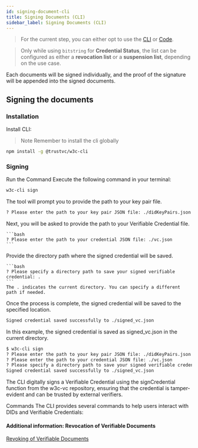 ```yaml
---
id: signing-document-cli
title: Signing Documents (CLI)
sidebar_label: Signing Documents (CLI)
---
```



<Flow />

> For the current step, you can either opt to use the [CLI](/docs/introduction/key-components-of-tradetrust/w3c-vc/signing-documents/signing-document-cli) or [Code](/docs/introduction/key-components-of-tradetrust/w3c-vc/signing-documents/signing-document-code).

> Only while using `bitstring` for **Credential Status**, the list can be configured as either a **revocation list** or a **suspension list**, depending on the use case.

Each documents will be signed individually, and the proof of the signature will be appended into the signed documents.

## Signing the documents

### Installation

Install CLI:

> Note Remember to install the cli globally

```bash
npm install -g @trustvc/w3c-cli
```

### Signing

Run the Command
Execute the following command in your terminal:

```bash
w3c-cli sign
```

The tool will prompt you to provide the path to your key pair file.

```bash
? Please enter the path to your key pair JSON file: ./didKeyPairs.json
```

Next, you will be asked to provide the path to your Verifiable Credential file.

    ```bash
    ? Please enter the path to your credential JSON file: ./vc.json
    ```

Provide the directory path where the signed credential will be saved.

    ```bash
    ? Please specify a directory path to save your signed verifiable credential: .
    ```
    The . indicates the current directory. You can specify a different path if needed.

Once the process is complete, the signed credential will be saved to the specified location.

```bash
Signed credential saved successfully to ./signed_vc.json
```

In this example, the signed credential is saved as signed_vc.json in the current directory.

```bash
$ w3c-cli sign
? Please enter the path to your key pair JSON file: ./didKeyPairs.json
? Please enter the path to your credential JSON file: ./vc.json
? Please specify a directory path to save your signed verifiable credential: .
Signed credential saved successfully to ./signed_vc.json
```

The CLI digitally signs a Verifiable Credential using the signCredential function from the w3c-vc repository, ensuring that the credential is tamper-evident and can be trusted by external verifiers.

Commands
The CLI provides several commands to help users interact with DIDs and Verifiable Credentials:

#### Additional information: Revocation of Verifiable Documents

[Revoking of Verifiable Documents](/docs/how-tos/open-attestation/verifiable-documents/dns-did/revoking-document)
